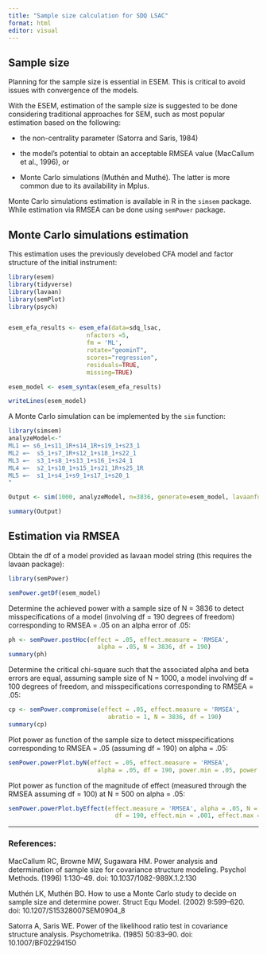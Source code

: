 ```yaml
---
title: "Sample size calculation for SDQ LSAC"
format: html
editor: visual
---
```


## Sample size

Planning for the sample size is essential in ESEM. This is critical to avoid issues with convergence of the models. 

With the ESEM, estimation of the sample size is suggested to be done considering traditional approaches for SEM, such as most popular estimation based on the following:

- the non-centrality parameter (Satorra and Saris, 1984)

- the model's potential to obtain an acceptable RMSEA value (MacCallum et al., 1996), or 

- Monte Carlo simulations (Muthén and Muthé). The latter is more common due to its availability in Mplus. 

Monte Carlo simulations estimation is available in R in the `simsem` package. While estimation via RMSEA can be done using `semPower` package.


## Monte Carlo simulations estimation

This estimation uses the previously develobed CFA model and factor structure of the initial instrument:

```r
library(esem)
library(tidyverse)
library(lavaan)
library(semPlot)
library(psych)


esem_efa_results <- esem_efa(data=sdq_lsac, 
                      nfactors =5,
                      fm = 'ML',
                      rotate="geominT", 
                      scores="regression", 
                      residuals=TRUE, 
                      missing=TRUE)

esem_model <- esem_syntax(esem_efa_results)

writeLines(esem_model)
```


A Monte Carlo simulation can be implemented by the `sim` function:

```r
library(simsem)
analyzeModel<-"
ML1 =~ s6_1+s11_1R+s14_1R+s19_1+s23_1
ML2 =~  s5_1+s7_1R+s12_1+s18_1+s22_1
ML3 =~  s3_1+s8_1+s13_1+s16_1+s24_1
ML4 =~  s2_1+s10_1+s15_1+s21_1R+s25_1R
ML5 =~  s1_1+s4_1+s9_1+s17_1+s20_1
"

Output <- sim(1000, analyzeModel, n=3836, generate=esem_model, lavaanfun = "cfa")

summary(Output)
```

## Estimation via RMSEA

Obtain the df of a model provided as lavaan model string (this requires the lavaan package):

```r
library(semPower)

semPower.getDf(esem_model)
```


Determine the achieved power with a sample size of N = 3836 to detect misspecifications of a model (involving df = 190 degrees of freedom) corresponding to RMSEA = .05 on an alpha error of .05:

```r
ph <- semPower.postHoc(effect = .05, effect.measure = 'RMSEA',
                         alpha = .05, N = 3836, df = 190)
summary(ph)
```


Determine the critical chi-square such that the associated alpha and beta errors are equal, assuming sample size of N = 1000, a model involving df = 100 degrees of freedom, and misspecifications corresponding to RMSEA = .05:

```r
cp <- semPower.compromise(effect = .05, effect.measure = 'RMSEA',
                            abratio = 1, N = 3836, df = 190)
summary(cp)
```

Plot power as function of the sample size to detect misspecifications corresponding to RMSEA = .05 (assuming df = 190) on alpha = .05:

```r
semPower.powerPlot.byN(effect = .05, effect.measure = 'RMSEA',
                         alpha = .05, df = 190, power.min = .05, power.max = .99)
```


Plot power as function of the magnitude of effect (measured through the RMSEA assuming df = 100) at N = 500 on alpha = .05:

```r
semPower.powerPlot.byEffect(effect.measure = 'RMSEA', alpha = .05, N = 500,
                              df = 190, effect.min = .001, effect.max = .10)

```


----------------------
### References:

MacCallum RC, Browne MW, Sugawara HM. Power analysis and determination of sample size for covariance structure modeling. Psychol Methods. (1996) 1:130–49. doi: 10.1037/1082-989X.1.2.130

Muthén LK, Muthén BO. How to use a Monte Carlo study to decide on sample size and determine power. Struct Equ Model. (2002) 9:599–620. doi: 10.1207/S15328007SEM0904_8

Satorra A, Saris WE. Power of the likelihood ratio test in covariance structure analysis. Psychometrika. (1985) 50:83–90. doi: 10.1007/BF02294150
